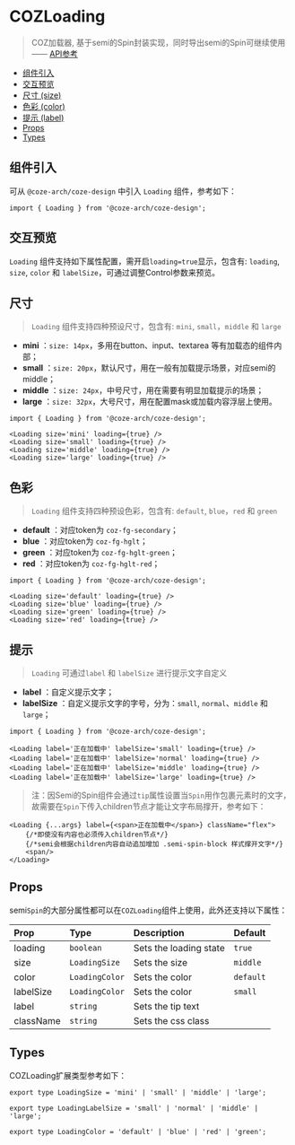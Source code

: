 

<Meta of={LoadingStories} name="Docs" />

# COZLoading

> COZ加载器, 基于semi的Spin封装实现，同时导出semi的Spin可继续使用   —— [API参考](https://semi.design/zh-CN/feedback/spin)

- [组件引入](#组件引入)
- [交互预览](#交互预览)
- [尺寸 (size)](#尺寸)
- [色彩 (color)](#色彩)
- [提示 (label)](#提示)
- [Props](#props)
- [Types](#types)

## 组件引入
可从 `@coze-arch/coze-design` 中引入 `Loading` 组件，参考如下：

```tsx
import { Loading } from '@coze-arch/coze-design';
```

## 交互预览
`Loading` 组件支持如下属性配置，需开启`loading=true`显示，包含有: `loading`, `size`, `color` 和 `labelSize`，可通过调整Control参数来预览。

<Canvas of={LoadingStories.Default} />

<Controls  />

## 尺寸
> `Loading` 组件支持四种预设尺寸，包含有: `mini`, `small`，`middle` 和 `large`

- **mini** ：`size: 14px`，多用在button、input、textarea 等有加载态的组件内部；
- **small** ：`size: 20px`，默认尺寸，用在一般有加载提示场景，对应semi的middle；
- **middle** ：`size: 24px`，中号尺寸，用在需要有明显加载提示的场景；
- **large** ：`size: 32px`，大号尺寸，用在配置mask或加载内容浮层上使用。

<Story of={LoadingStories.Size} />

```tsx
import { Loading } from '@coze-arch/coze-design';

<Loading size='mini' loading={true} />
<Loading size='small' loading={true} />
<Loading size='middle' loading={true} />
<Loading size='large' loading={true} />
```

## 色彩
> `Loading` 组件支持四种预设色彩，包含有: `default`, `blue`，`red` 和 `green`

- **default** ：对应token为 `coz-fg-secondary`；
- **blue** ：对应token为 `coz-fg-hglt`；
- **green** ：对应token为 `coz-fg-hglt-green`；
- **red** ：对应token为 `coz-fg-hglt-red`；

<Story of={LoadingStories.Color} />

```tsx
import { Loading } from '@coze-arch/coze-design';

<Loading size='default' loading={true} />
<Loading size='blue' loading={true} />
<Loading size='green' loading={true} />
<Loading size='red' loading={true} />
```

## 提示
> `Loading` 可通过`label` 和 `labelSize` 进行提示文字自定义

- **label** ：自定义提示文字；
- **labelSize** ：自定义提示文字的字号，分为：`small`, `normal`、`middle` 和 `large`；

<Story of={LoadingStories.Label} />

```tsx
import { Loading } from '@coze-arch/coze-design';

<Loading label='正在加载中' labelSize='small' loading={true} />
<Loading label='正在加载中' labelSize='normal' loading={true} />
<Loading label='正在加载中' labelSize='middle' loading={true} />
<Loading label='正在加载中' labelSize='large' loading={true} />
```
> 注：因Semi的Spin组件会通过`tip`属性设置当`Spin`用作包裹元素时的文字，故需要在`Spin`下传入children节点才能让文字布局撑开，参考如下：

```tsx
<Loading {...args} label={<span>正在加载中</span>} className="flex">
    {/*即使没有内容也必须传入children节点*/}
    {/*semi会根据children内容自动追加增加 .semi-spin-block 样式撑开文字*/}
    <span/>
</Loading>
```

## Props
semi`Spin`的大部分属性都可以在`COZLoading`组件上使用，此外还支持以下属性：

| Prop      | Type           | Description            | Default   |
|:----------|:---------------|:-----------------------|:----------|
| loading   | `boolean`      | Sets the loading state | `true`    |
| size      | `LoadingSize`  | Sets the size          | `middle`  |
| color     | `LoadingColor` | Sets the color         | `default` |
| labelSize | `LoadingColor` | Sets the color         | `small`   |
| label     | `string`       | Sets the tip text      |           |
| className | `string`       | Sets the css class     |           |

## Types
COZLoading扩展类型参考如下：

```tsx
export type LoadingSize = 'mini' | 'small' | 'middle' | 'large';
```

```tsx
export type LoadingLabelSize = 'small' | 'normal' | 'middle' | 'large';
```

```tsx
export type LoadingColor = 'default' | 'blue' | 'red' | 'green';
```
